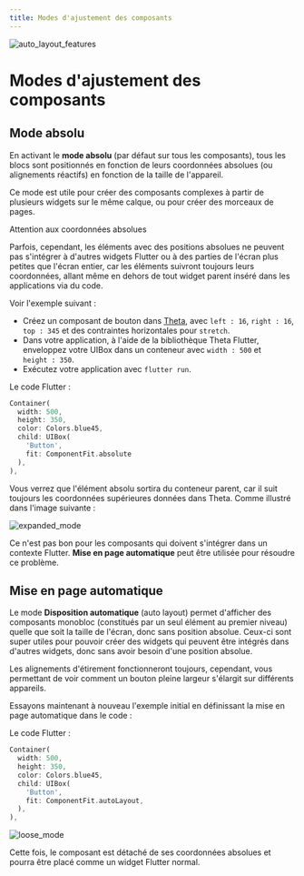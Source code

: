 ```yaml
---
title: Modes d'ajustement des composants
---
```


![auto_layout_features](https://github.com/buildwiththeta/buildwiththeta/assets/49411143/8c23e82c-f38b-40d6-8465-bae01e868f2d)

# Modes d'ajustement des composants

<YouTube id="44THb3YEE-Q" />

## Mode absolu

En activant le **mode absolu** (par défaut sur tous les composants), tous les blocs sont positionnés en fonction de leurs coordonnées absolues (ou alignements réactifs) en fonction de la taille de l'appareil.

Ce mode est utile pour créer des composants complexes à partir de plusieurs widgets sur le même calque, ou pour créer des morceaux de pages.

<Warning>Attention aux coordonnées absolues</Warning>

Parfois, cependant, les éléments avec des positions absolues ne peuvent pas s'intégrer à d'autres widgets Flutter ou à des parties de l'écran plus petites que l'écran entier, car les éléments suivront toujours leurs coordonnées, allant même en dehors de tout widget parent inséré dans les applications via du code.

Voir l'exemple suivant :

- Créez un composant de bouton dans [Theta](https://app.buildwiththeta.com), avec `left : 16`, `right : 16`, `top : 345` et des contraintes horizontales pour `stretch`.
- Dans votre application, à l'aide de la bibliothèque Theta Flutter, enveloppez votre UIBox dans un conteneur avec `width : 500` et `height : 350`.
- Exécutez votre application avec `flutter run`.

Le code Flutter :

```dart
Container(
  width: 500,
  height: 350,
  color: Colors.blue45,
  child: UIBox(
    'Button', 
    fit: ComponentFit.absolute
  ),
),
```

Vous verrez que l'élément absolu sortira du conteneur parent, car il suit toujours les coordonnées supérieures données dans Theta. Comme illustré dans l'image suivante :

![expanded_mode](https://github.com/buildwiththeta/buildwiththeta/assets/49411143/d73e382d-eeba-4fd2-b55f-49715a319edd)

Ce n'est pas bon pour les composants qui doivent s'intégrer dans un contexte Flutter. **Mise en page automatique** peut être utilisée pour résoudre ce problème.

## Mise en page automatique

Le mode **Disposition automatique** (auto layout) permet d'afficher des composants monobloc (constitués par un seul élément au premier niveau) quelle que soit la taille de l'écran, donc sans position absolue. Ceux-ci sont super utiles pour pouvoir créer des widgets qui peuvent être intégrés dans d'autres widgets, donc sans avoir besoin d'une position absolue.

Les alignements d'étirement fonctionneront toujours, cependant, vous permettant de voir comment un bouton pleine largeur s'élargit sur différents appareils.

Essayons maintenant à nouveau l'exemple initial en définissant la mise en page automatique dans le code :

Le code Flutter :

```dart
Container(
  width: 500,
  height: 350,
  color: Colors.blue45,
  child: UIBox(
    'Button', 
    fit: ComponentFit.autoLayout,
  ),
),
```

![loose_mode](https://github.com/buildwiththeta/buildwiththeta/assets/49411143/73b30e95-5f97-4bcf-a53f-a5d02ac0c403)

Cette fois, le composant est détaché de ses coordonnées absolues et pourra être placé comme un widget Flutter normal.



